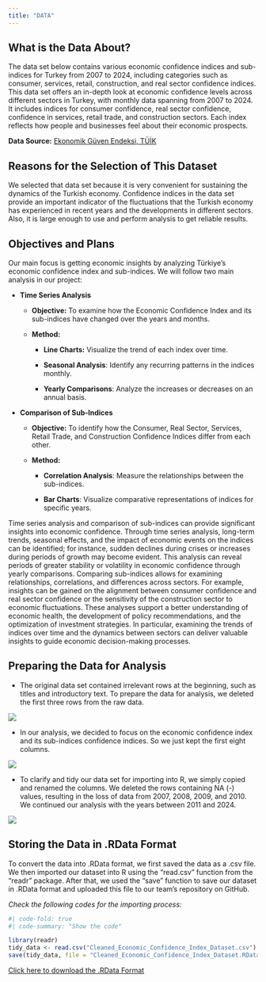 ```yaml
---
title: "DATA"
---
```


## What is the Data About?

The data set below contains various economic confidence indices and sub-indices for Turkey from 2007 to 2024, including categories such as consumer, services, retail, construction, and real sector confidence indices. This data set offers an in-depth look at economic confidence levels across different sectors in Turkey, with monthly data spanning from 2007 to 2024. It includes indices for consumer confidence, real sector confidence, confidence in services, retail trade, and construction sectors. Each index reflects how people and businesses feel about their economic prospects.

**Data Source:** [Ekonomik Güven Endeksi, TÜİK](https://data.tuik.gov.tr/Bulten/Index?p=Ekonomik-Guven-Endeksi-Ekim-2024-53597)

## Reasons for the Selection of This Dataset

We selected that data set because it is very convenient for sustaining the dynamics of the Turkish economy. Confidence indices in the data set provide an important indicator of the fluctuations that the Turkish economy has experienced in recent years and the developments in different sectors. Also, it is large enough to use and perform analysis to get reliable results.

## Objectives and Plans

Our main focus is getting economic insights by analyzing Türkiye's economic confidence index and sub-indices. We will follow two main analysis in our project:

-   **Time Series Analysis**

    -   **Objective:** To examine how the Economic Confidence Index and its sub-indices have changed over the years and months.

    -   **Method:**

        -   **Line Charts:** Visualize the trend of each index over time.

        -   **Seasonal Analysis**: Identify any recurring patterns in the indices monthly.

        -   **Yearly Comparisons**: Analyze the increases or decreases on an annual basis.

-   **Comparison of Sub-Indices**

    -   **Objective:** To identify how the Consumer, Real Sector, Services, Retail Trade, and Construction Confidence Indices differ from each other.

    -   **Method:**

        -   **Correlation Analysis**: Measure the relationships between the sub-indices.

        -   **Bar Charts**: Visualize comparative representations of indices for specific years.

Time series analysis and comparison of sub-indices can provide significant insights into economic confidence. Through time series analysis, long-term trends, seasonal effects, and the impact of economic events on the indices can be identified; for instance, sudden declines during crises or increases during periods of growth may become evident. This analysis can reveal periods of greater stability or volatility in economic confidence through yearly comparisons. Comparing sub-indices allows for examining relationships, correlations, and differences across sectors. For example, insights can be gained on the alignment between consumer confidence and real sector confidence or the sensitivity of the construction sector to economic fluctuations. These analyses support a better understanding of economic health, the development of policy recommendations, and the optimization of investment strategies. In particular, examining the trends of indices over time and the dynamics between sectors can deliver valuable insights to guide economic decision-making processes.

## Preparing the Data for Analysis

-   The original data set contained irrelevant rows at the beginning, such as titles and introductory text. To prepare the data for analysis, we deleted the first three rows from the raw data.

![](images/clipboard-1681807496.png)

-   In our analysis, we decided to focus on the economic confidence index and its sub-indices confidence indices. So we just kept the first eight columns.

![](images/clipboard-549082684.png)

-   To clarify and tidy our data set for importing into R, we simply copied and renamed the columns. We deleted the rows containing NA (-) values, resulting in the loss of data from 2007, 2008, 2009, and 2010. We continued our analysis with the years between 2011 and 2024.

![](images/clipboard-965247238.png)

## Storing the Data in .RData Format

To convert the data into .RData format, we first saved the data as a .csv file. We then imported our dataset into R using the "read.csv" function from the "readr" package. After that, we used the "save" function to save our dataset in .RData format and uploaded this file to our team's repository on GitHub.

*Check the following codes for the importing process:*

```r
#| code-fold: true
#| code-summary: "Show the code"

library(readr)
tidy_data <- read.csv("Cleaned_Economic_Confidence_Index_Dataset.csv")
save(tidy_data, file = "Cleaned_Economic_Confidence_Index_Dataset.RData")

```

[Click here to download the .RData Format](https://github.com/emu-hacettepe-analytics/emu430-fall2024-team-fifth_grades_of_ie/raw/refs/heads/master/Cleaned_Economic_Confidence_Index_Dataset.RData){.download-button}
